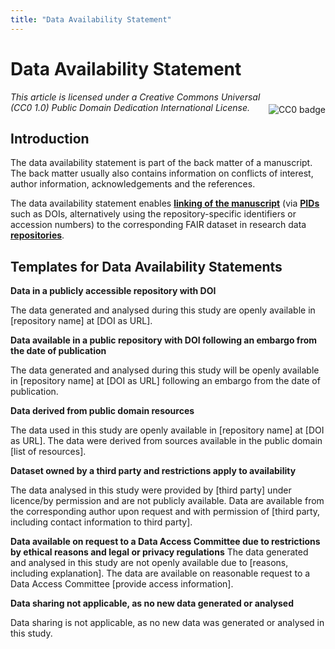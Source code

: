 ```yaml
---
title: "Data Availability Statement"
---
```

# Data Availability Statement

<img align="right" src='https://licensebuttons.net/l/zero/1.0/88x31.png' alt="CC0 badge" vspace="20"/>
<i>This article is licensed under a Creative Commons Universal (CC0 1.0) Public Domain Dedication International License.</i>

## Introduction

The data availability statement is part of the back matter of a manuscript. The back matter usually also contains information on conflicts of interest, author information, acknowledgements and the references. 

The data availability statement enables **[linking of the manuscript](/docs/data/data_publication)** (via  **[PIDs](/docs/topics/pid)** such as DOIs, alternatively using the repository-specific identifiers or accession numbers) to the corresponding FAIR dataset in research data **[repositories](/docs/topics/repositories)**. 

## Templates for Data Availability Statements

<b>Data in a publicly accessible repository with DOI</b>

The data generated and analysed during this study are openly available in [repository name] at [DOI as URL].

<b>Data available in a public repository with DOI following an embargo from the date of publication</b>

The data generated and analysed during this study will be openly available in [repository name] at [DOI as URL] following an embargo from the date of publication.

<b>Data derived from public domain resources</b>

The data used in this study are openly available in [repository name] at [DOI as URL]. The data were derived from sources available in the public domain [list of resources]. 

<b>Dataset owned by a third party and restrictions apply to availability</b>

The data analysed in this study were provided by [third party] under licence/by permission and are not publicly available. Data are available from the corresponding author upon request and with permission of [third party, including contact information to third party].

<b>Data available on request to a Data Access Committee due to restrictions by ethical reasons and legal or privacy regulations</b>
The data generated and analysed in this study are not openly available due to [reasons, including explanation]. The data are available on reasonable request to a Data Access Committee [provide access information].

<b>Data sharing not applicable, as no new data generated or analysed</b>

Data sharing is not applicable, as no new data was generated or analysed in this study.
